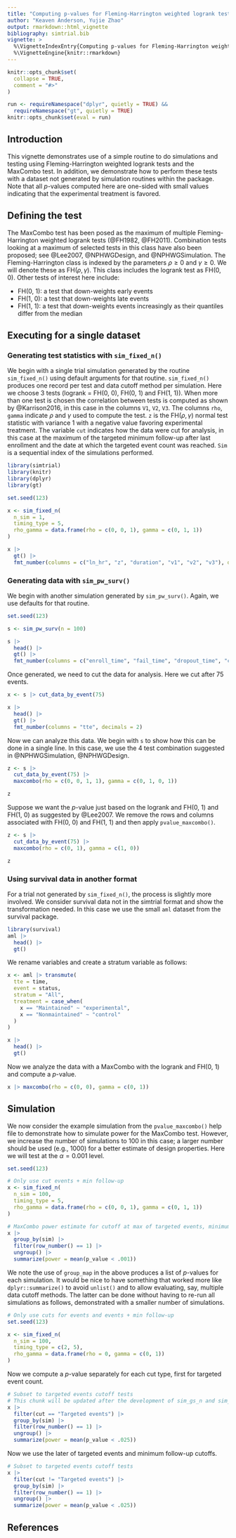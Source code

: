 ```yaml
---
title: "Computing p-values for Fleming-Harrington weighted logrank tests and the MaxCombo test"
author: "Keaven Anderson, Yujie Zhao"
output: rmarkdown::html_vignette
bibliography: simtrial.bib
vignette: >
  %\VignetteIndexEntry{Computing p-values for Fleming-Harrington weighted logrank tests and the MaxCombo test}
  %\VignetteEngine{knitr::rmarkdown}
---
```


```r
knitr::opts_chunk$set(
  collapse = TRUE,
  comment = "#>"
)

run <- requireNamespace("dplyr", quietly = TRUE) &&
  requireNamespace("gt", quietly = TRUE)
knitr::opts_chunk$set(eval = run)
```

## Introduction

This vignette demonstrates use of a simple routine to do simulations and testing using Fleming-Harrington weighted logrank tests and the MaxCombo test.
In addition, we demonstrate how to perform these tests with a dataset not generated by simulation routines within the package.
Note that all $p$-values computed here are one-sided with small values indicating that the experimental treatment is favored.

## Defining the test

The MaxCombo test has been posed as the maximum of multiple Fleming-Harrington weighted logrank tests (@FH1982, @FH2011).
Combination tests looking at a maximum of selected tests in this class have also been proposed; see @Lee2007, @NPHWGDesign, and @NPHWGSimulation.
The Fleming-Harrington class is indexed by the parameters $\rho \geq 0$ and $\gamma \geq 0$.
We will denote these as FH($\rho, \gamma$).
This class includes the logrank test as FH(0, 0).
Other tests of interest here include:

- FH(0, 1): a test that down-weights early events
- FH(1, 0): a test that down-weights late events
- FH(1, 1): a test that down-weights events increasingly as their quantiles differ from the median

## Executing for a single dataset

### Generating test statistics with `sim_fixed_n()`

We begin with a single trial simulation generated by the routine `sim_fixed_n()` using default arguments for that routine.
`sim_fixed_n()` produces one record per test and data cutoff method per simulation.
Here we choose 3 tests (logrank = FH(0, 0), FH(0, 1) and FH(1, 1)).
When more than one test is chosen the correlation between tests is computed as shown by @Karrison2016, in this case in the columns `V1`, `V2`, `V3`. The columns `rho`, `gamma` indicate $\rho$ and $\gamma$ used to compute the test. `z` is the FH($\rho, \gamma$) normal test statistic with variance 1 with a negative value favoring experimental treatment. The variable `cut` indicates how the data were cut for analysis, in this case at the maximum of the targeted minimum follow-up after last enrollment and the date at which the targeted event count was reached. `Sim` is a sequential index of the simulations performed.

```r
library(simtrial)
library(knitr)
library(dplyr)
library(gt)
```

```r
set.seed(123)

x <- sim_fixed_n(
  n_sim = 1,
  timing_type = 5,
  rho_gamma = data.frame(rho = c(0, 0, 1), gamma = c(0, 1, 1))
)

x |>
  gt() |>
  fmt_number(columns = c("ln_hr", "z", "duration", "v1", "v2", "v3"), decimals = 2)
```

### Generating data with `sim_pw_surv()`

We begin with another simulation generated by `sim_pw_surv()`.
Again, we use defaults for that routine.

```r
set.seed(123)

s <- sim_pw_surv(n = 100)

s |>
  head() |>
  gt() |>
  fmt_number(columns = c("enroll_time", "fail_time", "dropout_time", "cte"), decimals = 2)
```

Once generated, we need to cut the data for analysis. Here we cut after 75 events.

```r
x <- s |> cut_data_by_event(75)

x |>
  head() |>
  gt() |>
  fmt_number(columns = "tte", decimals = 2)
```

Now we can analyze this data. We begin with `s` to show how this can be done in a single line.
In this case, we use the 4 test combination suggested in @NPHWGSimulation, @NPHWGDesign.

```r
z <- s |>
  cut_data_by_event(75) |>
  maxcombo(rho = c(0, 0, 1, 1), gamma = c(0, 1, 0, 1))

z
```

Suppose we want the $p$-value just based on the logrank and FH(0, 1) and FH(1, 0) as suggested by @Lee2007.
We remove the rows and columns associated with FH(0, 0) and FH(1, 1) and then apply `pvalue_maxcombo()`.

```r
z <- s |>
  cut_data_by_event(75) |>
  maxcombo(rho = c(0, 1), gamma = c(1, 0))

z
```

### Using survival data in another format

For a trial not generated by `sim_fixed_n()`, the process is slightly more involved.
We consider survival data not in the simtrial format and show the transformation needed.
In this case we use the small `aml` dataset from the survival package.

```r
library(survival)
aml |>
  head() |>
  gt()
```

We rename variables and create a stratum variable as follows:

```r
x <- aml |> transmute(
  tte = time,
  event = status,
  stratum = "All",
  treatment = case_when(
    x == "Maintained" ~ "experimental",
    x == "Nonmaintained" ~ "control"
  )
)

x |>
  head() |>
  gt()
```
Now we analyze the data with a MaxCombo with the logrank and FH(0, 1) and compute a $p$-value.

```r
x |> maxcombo(rho = c(0, 0), gamma = c(0, 1))
```

## Simulation

We now consider the example simulation from the `pvalue_maxcombo()` help file to demonstrate how to simulate power for the MaxCombo test. However, we increase the number of simulations to 100 in this case; a larger number should be used (e.g., 1000) for a better estimate of design properties. Here we will test at the $\alpha=0.001$ level.

```r
set.seed(123)

# Only use cut events + min follow-up
x <- sim_fixed_n(
  n_sim = 100,
  timing_type = 5,
  rho_gamma = data.frame(rho = c(0, 0, 1), gamma = c(0, 1, 1))
)

# MaxCombo power estimate for cutoff at max of targeted events, minimum follow-up
x |>
  group_by(sim) |>
  filter(row_number() == 1) |>
  ungroup() |>
  summarize(power = mean(p_value < .001))
```

We note the use of `group_map` in the above produces a list of $p$-values for each simulation.
It would be nice to have something that worked more like `dplyr::summarize()` to avoid `unlist()` and to allow evaluating, say, multiple data cutoff methods.
The latter can be done without having to re-run all simulations as follows, demonstrated with a smaller number of simulations.

```r
# Only use cuts for events and events + min follow-up
set.seed(123)

x <- sim_fixed_n(
  n_sim = 100,
  timing_type = c(2, 5),
  rho_gamma = data.frame(rho = 0, gamma = c(0, 1))
)
```

Now we compute a $p$-value separately for each cut type, first for targeted event count.

```r
# Subset to targeted events cutoff tests
# This chunk will be updated after the development of sim_gs_n and sim_fixed_n
x |>
  filter(cut == "Targeted events") |>
  group_by(sim) |>
  filter(row_number() == 1) |>
  ungroup() |>
  summarize(power = mean(p_value < .025))
```

Now we use the later of targeted events and minimum follow-up cutoffs.

```r
# Subset to targeted events cutoff tests
x |>
  filter(cut != "Targeted events") |>
  group_by(sim) |>
  filter(row_number() == 1) |>
  ungroup() |>
  summarize(power = mean(p_value < .025))
```

## References

